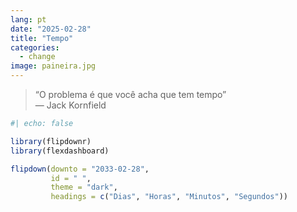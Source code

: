 ```yaml
---
lang: pt
date: "2025-02-28"
title: "Tempo"
categories:
  - change
image: paineira.jpg
---
```


> "O problema é que você acha que tem tempo"  
> — Jack Kornfield


```r
#| echo: false

library(flipdownr)
library(flexdashboard)

flipdown(downto = "2033-02-28", 
         id = " ", 
         theme = "dark",
         headings = c("Dias", "Horas", "Minutos", "Segundos"))
```

